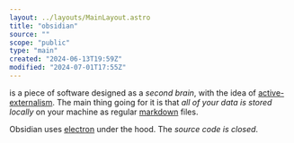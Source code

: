 ```yaml
---
layout: ../layouts/MainLayout.astro
title: "obsidian"
source: ""
scope: "public"
type: "main"
created: "2024-06-13T19:59Z"
modified: "2024-07-01T17:55Z"
---
```


is a piece of software designed as a *second brain*, with the idea of [active-externalism](/active-externalism). The main thing going for it is that *all of your data is stored locally* on your machine as regular [markdown](/markdown) files.

Obsidian uses [electron](/electron) under the hood. The *source code is closed*.